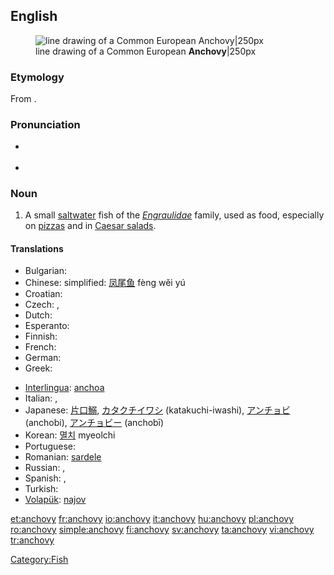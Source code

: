 ==English==
{{wikipedia}}
[[Image:Anchovy (PSF).png|thumb|line drawing of a Common European '''Anchovy'''|250px]]

===Etymology===
From {{etyl|es}} {{term|anchova|lang=es}}.

===Pronunciation===
* {{a|UK}} {{IPA|/ˈæn.tʃə.vi/|/ˈæn.tʃəʊ.vi/}}
*{{audio|en-us-anchovy.ogg|Audio (US)}}

===Noun===
{{en-noun|anchovies}}

#A small [[saltwater]] fish of the ''[[Engraulidae]]'' family, used as food, especially on [[pizza]]s and in [[Caesar salad]]s.

====Translations====
{{trans-top|small saltwater fish}}
* Bulgarian: {{t+|bg|аншоа}}
* Chinese: simplified: [[凤尾鱼]] fèng wěi yú 
* Croatian: {{t|hr|inćun|m}}
* Czech: {{t-|cs|ančovička|f}}, {{t-|cs|sardel|f}}
* Dutch: {{t+|nl|ansjovis|m}}
* Esperanto: {{t-|eo|sardelo|xs=Esperanto}}
* Finnish: {{t+|fi|anjovis}}
* French: {{t+|fr|anchois|m}}
* German: {{t-|de|Sardelle|f}}
* Greek: {{t+|el|αντσούγια|f|tr=antsuya}}
{{trans-mid}}
* [[Interlingua]]: [[anchoa]] 
* Italian: {{t+|it|alice|f}}, {{t+|it|acciuga|f}}
* Japanese: [[片口鰯]], [[カタクチイワシ]] (katakuchi-iwashi), [[アンチョビ]] (anchobi), [[アンチョビー]] (anchobī)
* Korean: [[멸치]] myeolchi
* Portuguese: {{t+|pt|anchova}}
* Romanian: [[sardele]] {{f}}
* Russian: {{t+|ru|анчоус|m|tr=ančóus}}, {{t+|ru|хамса|f|tr=xamsá}}
* Spanish: {{t+|es|anchoa|f}}, {{t+|es|boquerón|m}}
* Turkish: {{t+|tr|hamsi}}
* [[Volapük]]: [[najov]]
{{trans-bottom}}

[[Category:Fish]]

[[et:anchovy]]
[[fr:anchovy]]
[[io:anchovy]]
[[it:anchovy]]
[[hu:anchovy]]
[[pl:anchovy]]
[[ro:anchovy]]
[[simple:anchovy]]
[[fi:anchovy]]
[[sv:anchovy]]
[[ta:anchovy]]
[[vi:anchovy]]
[[tr:anchovy]]